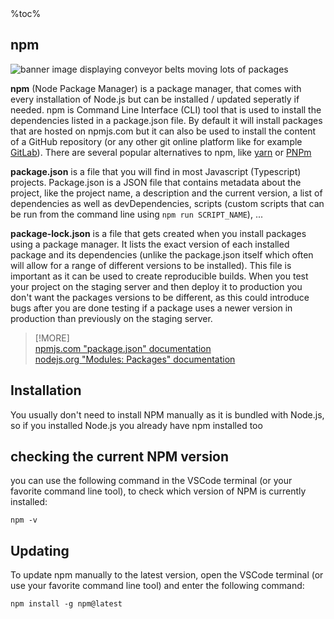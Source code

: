 <aside>
%toc%
</aside>

<article>

# npm

![banner image displaying conveyor belts moving lots of packages](../../../../public/assets/images/app/web_development/posts/npm/banner.png)

**npm** (Node Package Manager) is a package manager, that comes with every installation of Node.js but can be installed / updated seperatly if needed. npm is Command Line Interface (CLI) tool that is used to install the dependencies listed in a package.json file. By default it will install packages that are hosted on npmjs.com but it can also be used to install the content of a GitHub repository (or any other git online platform like for example [GitLab](https://about.gitlab.com/)). There are several popular alternatives to npm, like [yarn](https://yarnpkg.com/) or [PNPm](https://pnpm.io/)

**package.json** is a file that you will find in most Javascript (Typescript) projects. Package.json is a JSON file that contains metadata about the project, like the project name, a description and the current version, a list of dependencies as well as devDependencies, scripts (custom scripts that can be run from the command line using `npm run SCRIPT_NAME`), ...

**package-lock.json** is a file that gets created when you install packages using a package manager. It lists the exact version of each installed package and its dependencies (unlike the package.json itself which often will allow for a range of different versions to be installed). This file is important as it can be used to create reproducible builds. When you test your project on the staging server and then deploy it to production you don't want the packages versions to be different, as this could introduce bugs after you are done testing if a package uses a newer version in production than previously on the staging server.

> [!MORE]  
> [npmjs.com "package.json" documentation](https://docs.npmjs.com/cli/configuring-npm/package-json)  
> [nodejs.org "Modules: Packages" documentation](https://nodejs.org/api/packages.html)  

## Installation

You usually don't need to install NPM manually as it is bundled with Node.js, so if you installed Node.js you already have npm installed too

## checking the current NPM version

you can use the following command in the VSCode terminal (or your favorite command line tool), to check which version of NPM is currently installed:

```shell
npm -v
```

## Updating

To update npm manually to the latest version, open the VSCode terminal (or use your favorite command line tool) and enter the following command:

```shell
npm install -g npm@latest
```

</article>